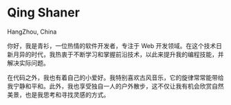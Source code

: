 ---
---

# Qing Shaner

<p class="inline-flex items-center text-frost-4! font-bold mt-0 text-base"><i class="i-uil-location-point"></i>HangZhou, China</p>

你好，我是青衫，一位热情的软件开发者，专注于 Web 开发领域。在这个技术日新月异的时代，我热衷于不断学习和掌握前沿技术，以此来提升我的编程技能，并解决实际问题。

在代码之外，我也有着自己的小爱好。我特别喜欢古风音乐，它的旋律常常能带给我宁静和平和。此外，我也享受独自一人的户外散步，这不仅让我有机会欣赏自然美景，也是我思考和寻找灵感的方式。
